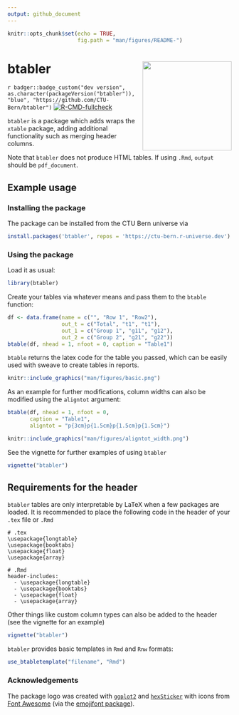 ```yaml
---
output: github_document
---
```


<!-- README.md is generated from README.Rmd. Please edit that file -->

```r
knitr::opts_chunk$set(echo = TRUE,
                      fig.path = "man/figures/README-")
```

# btabler <img src='man/figures/sticker.png' align="right" width="200">


`r badger::badge_custom("dev version", as.character(packageVersion("btabler")), 
"blue", "https://github.com/CTU-Bern/btabler")`
[![R-CMD-fullcheck](https://github.com/CTU-Bern/btabler/actions/workflows/R-CMD-full.yaml/badge.svg)](https://github.com/CTU-Bern/btabler/actions/workflows/R-CMD-full.yaml)

`btabler` is a package which adds wraps the `xtable` package, adding additional 
functionality such as merging header columns.

Note that `btabler` does not produce HTML tables. If using `.Rmd`, `output` should be 
`pdf_document`.

## Example usage 

### Installing the package

The package can be installed from the CTU Bern universe via

```r
install.packages('btabler', repos = 'https://ctu-bern.r-universe.dev')
```

### Using the package 
Load it as usual:
```r
library(btabler)
```

Create your tables via whatever means and pass them to the `btable` function:
```r
df <- data.frame(name = c("", "Row 1", "Row2"),
                 out_t = c("Total", "t1", "t1"),
                 out_1 = c("Group 1", "g11", "g12"), 
                 out_2 = c("Group 2", "g21", "g22"))
btable(df, nhead = 1, nfoot = 0, caption = "Table1")
```

`btable` returns the latex code for the table you passed, which can be easily used 
with sweave to create tables in reports.

```r
knitr::include_graphics("man/figures/basic.png")
```



As an example for further modifications, column widths can also be modified using 
the `aligntot` argument:
```r
btable(df, nhead = 1, nfoot = 0, 
       caption = "Table1", 
       aligntot = "p{3cm}p{1.5cm}p{1.5cm}p{1.5cm}")
```
```r
knitr::include_graphics("man/figures/aligntot_width.png")
```

See the vignette for further examples of using `btabler`

```r
vignette("btabler")
```


## Requirements for the header

`btabler` tables are only interpretable by LaTeX when a few packages are loaded. 
It is recommended to place the following code in the header of your `.tex` file 
or `.Rmd`

```
# .tex
\usepackage{longtable}
\usepackage{booktabs}
\usepackage{float}
\usepackage{array}

# .Rmd
header-includes:
  - \usepackage{longtable}
  - \usepackage{booktabs}
  - \usepackage{float}
  - \usepackage{array}
```

Other things like custom column types can also be added to the header (see the 
vignette for an example)

```r
vignette("btabler")
```

`btabler` provides basic templates in `Rmd` and `Rnw` formats:

```r
use_btabletemplate("filename", "Rmd")
```



### Acknowledgements

The package logo was created with [`ggplot2`](https://ggplot2.tidyverse.org/) and [`hexSticker`](https://github.com/GuangchuangYu/hexSticker) with icons from [Font Awesome](https://fontawesome.com/) (via the [emojifont package](https://github.com/GuangchuangYu/emojifont)).
